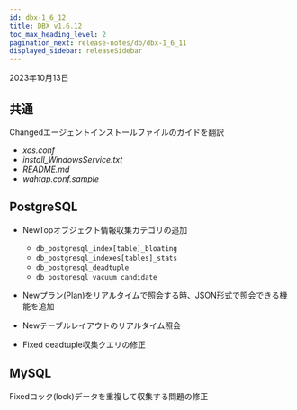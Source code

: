```yaml
---
id: dbx-1_6_12
title: DBX v1.6.12
toc_max_heading_level: 2
pagination_next: release-notes/db/dbx-1_6_11
displayed_sidebar: releaseSidebar
---
```


2023年10月13日

## 共通

<p><Status>Changed</Status>エージェントインストールファイルのガイドを翻訳</p>

- _xos.conf_
- _install_WindowsService.txt_
- _README.md_
- _wahtap.conf.sample_

## PostgreSQL

- <Status>New</Status>Topオブジェクト情報収集カテゴリの追加

  - `db_postgresql_index[table]_bloating`
  - `db_postgresql_indexes[tables]_stats`
  - `db_postgresql_deadtuple`
  - `db_postgresql_vacuum_candidate`

- <Status>New</Status>プラン(Plan)をリアルタイムで照会する時、JSON形式で照会できる機能を追加

- <Status>New</Status>テーブルレイアウトのリアルタイム照会

- <Status>Fixed</Status> deadtuple収集クエリの修正

## MySQL

<p><Status>Fixed</Status>ロック(lock)データを重複して収集する問題の修正</p>
